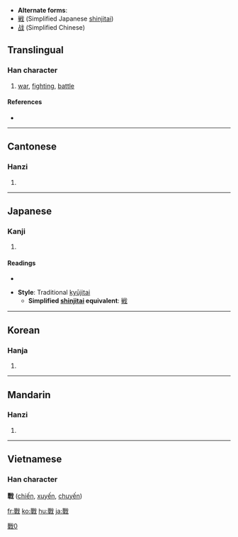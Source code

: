 * '''Alternate forms''':
* [[戦]] (Simplified Japanese [[shinjitai]])
* [[战]] (Simplified Chinese)
==Translingual==

===Han character===
{{Han char|rn=62|rad=戈|as=12|sn=16|four=6355<sub>0</sub>|canj=口十戈 (RJI)}}

# [[war]], [[fighting]], [[battle]]

====References====
* {{Han ref|kx=0414.110|dkj=11667|dj=0757.120|hdz=21412.120|uh=6230|ud=25136|bh=BED4|bd=48852}}

----

==Cantonese==

===Hanzi===
{{yue-hanzi|jyut=|y=jin3}}

# {{defn|Cantonese}}

----

==Japanese==

===Kanji===
{{ja-kanji|grade=|rs=戈12}}

# {{defn|Japanese}}

====Readings====
* {{ja-readings|on=[[せん]] (sen)|kun=[[たたかう]] (tatakau), [[いくさ]] (ikusa)}}

* '''Style''': Traditional [[kyūjitai]]
** '''Simplified [[shinjitai]] equivalent''': [[戦]]

----

==Korean==

===Hanja===
{{ko-hanja|hangeul=[[전]]|eumhun=|rv=jeon|mr=chŏn|y=cen}}

# {{defn|Korean}}

----

==Mandarin==

===Hanzi===
{{cmn-hanzi|sim=战|pin=[[zhàn]] ([[zhan4]]), [[hū]] ([[hu1]]), [[huī]] ([[hui1]]), [[xī]] ([[xi1]])|wg=hu<sup>1</sup>, hui<sup>1</sup>, hsi<sup>1</sup>, chan<sup>4</sup>}}

# {{defn|Mandarin}}

[[Category:CJKV characters simplified differently in Japan and China|戰0]]

----

==Vietnamese==
===Han character===
'''戰''' ([[chiến]], [[xuyến]], [[chuyến]])

[[fr:戰]]
[[ko:戰]]
[[hu:戰]]
[[ja:戰]]
